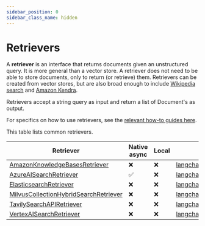 ```yaml
---
sidebar_position: 0
sidebar_class_name: hidden
---
```


# Retrievers

A **retriever** is an interface that returns documents given an unstructured query.
It is more general than a vector store.
A retriever does not need to be able to store documents, only to return (or retrieve) them.
Retrievers can be created from vector stores, but are also broad enough to include [Wikipedia search](/docs/integrations/retrievers/wikipedia/) and [Amazon Kendra](/docs/integrations/retrievers/amazon_kendra_retriever/).

Retrievers accept a string query as input and return a list of Document's as output.

For specifics on how to use retrievers, see the [relevant how-to guides here](/docs/how_to/#retrievers).

This table lists common retrievers.


| Retriever | Native async | Local | Package |
|-----------|--------------|-------|---------|
| [AmazonKnowledgeBasesRetriever](/docs/integrations/retrievers/bedrock) | ❌ | ❌ | [langchain_aws.retrievers](https://api.python.langchain.com/en/latest/retrievers/langchain_aws.retrievers.bedrock.AmazonKnowledgeBasesRetriever.html) |
| [AzureAISearchRetriever](/docs/integrations/retrievers/azure_ai_search) | ✅ | ❌ | [langchain_community.retrievers](https://api.python.langchain.com/en/latest/retrievers/langchain_community.retrievers.azure_ai_search.AzureAISearchRetriever.html) |
| [ElasticsearchRetriever](/docs/integrations/retrievers/elasticsearch_retriever) | ❌ | ❌ | [langchain_elasticsearch](https://api.python.langchain.com/en/latest/retrievers/langchain_elasticsearch.retrievers.ElasticsearchRetriever.html) |
| [MilvusCollectionHybridSearchRetriever](/docs/integrations/retrievers/milvus_hybrid_search) | ❌ | ❌ | [langchain_milvus](https://api.python.langchain.com/en/latest/retrievers/langchain_milvus.retrievers.milvus_hybrid_search.MilvusCollectionHybridSearchRetriever.html) |
| [TavilySearchAPIRetriever](/docs/integrations/retrievers/tavily) | ❌ | ❌ | [langchain_community.retrievers](https://api.python.langchain.com/en/latest/retrievers/langchain_community.retrievers.tavily_search_api.TavilySearchAPIRetriever.html) |
| [VertexAISearchRetriever](/docs/integrations/retrievers/google_vertex_ai_search) | ❌ | ❌ | [langchain_google_community.vertex_ai_search](https://api.python.langchain.com/en/latest/vertex_ai_search/langchain_google_community.vertex_ai_search.VertexAISearchRetriever.html) |
